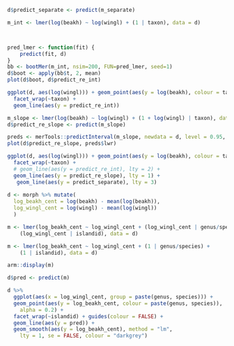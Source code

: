 ```r
d$predict_separate <- predict(m_separate)

m_int <- lmer(log(beakh) ~ log(wingl) + (1 | taxon), data = d)



pred_lmer <- function(fit) {
    predict(fit, d)
}
bb <- bootMer(m_int, nsim=200, FUN=pred_lmer, seed=1)
d$boot <- apply(bb$t, 2, mean)
plot(d$boot, d$predict_re_int)

ggplot(d, aes(log(wingl))) + geom_point(aes(y = log(beakh), colour = taxon)) +
  facet_wrap(~taxon) +
  geom_line(aes(y = predict_re_int))

m_slope <- lmer(log(beakh) ~ log(wingl) + (1 + log(wingl) | taxon), data = d)
d$predict_re_slope <- predict(m_slope)

preds <- merTools::predictInterval(m_slope, newdata = d, level = 0.95, stat = "median", n.sims = 2000, type = )
plot(d$predict_re_slope, preds$lwr)

ggplot(d, aes(log(wingl))) + geom_point(aes(y = log(beakh), colour = taxon)) +
  facet_wrap(~taxon) +
  # geom_line(aes(y = predict_re_int), lty = 2) +
  geom_line(aes(y = predict_re_slope), lty = 1) +
   geom_line(aes(y = predict_separate), lty = 3)
  
d <- morph %>% mutate(
  log_beakh_cent = log(beakh) - mean(log(beakh)),
  log_wingl_cent = log(wingl) - mean(log(wingl))
  )

m <- lmer(log_beakh_cent ~ log_wingl_cent + (log_wingl_cent | genus/species) + 
    (log_wingl_cent | islandid), data = d)

m <- lmer(log_beakh_cent ~ log_wingl_cent + (1 | genus/species) + 
    (1 | islandid), data = d)

arm::display(m)

d$pred <- predict(m)

d %>%
  ggplot(aes(x = log_wingl_cent, group = paste(genus, species))) + 
  geom_point(aes(y = log_beakh_cent, colour = paste(genus, species)), 
    alpha = 0.2) +
  facet_wrap(~islandid) + guides(colour = FALSE) +
  geom_line(aes(y = pred)) +
  geom_smooth(aes(y = log_beakh_cent), method = "lm", 
    lty = 1, se = FALSE, colour = "darkgrey")

```
